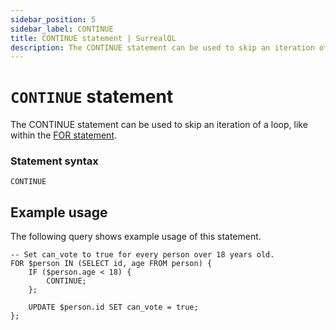 ```yaml
---
sidebar_position: 5
sidebar_label: CONTINUE
title: CONTINUE statement | SurrealQL
description: The CONTINUE statement can be used to skip an iteration of a loop, like within the FOR statement
---
```


# `CONTINUE` statement

The CONTINUE statement can be used to skip an iteration of a loop, like within the [FOR statement](/docs/surrealdb/1.x/surrealql/statements/for).

### Statement syntax

```surql title="SurrealQL Syntax"
CONTINUE
```

## Example usage

The following query shows example usage of this statement.

```surql
-- Set can_vote to true for every person over 18 years old.
FOR $person IN (SELECT id, age FROM person) {
	IF ($person.age < 18) {
		CONTINUE;
	};

	UPDATE $person.id SET can_vote = true;
};
```

